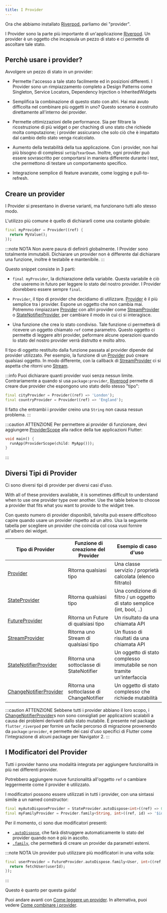 ```yaml
---
title: I Provider
---
```



Ora che abbiamo installato [Riverpod], parliamo dei "provider".

I Provider sono la parte più importante di un'applicazione [Riverpod].
Un provider è un oggetto che incapsula un pezzo di stato e ci permette di ascoltare tale stato.


## Perchè usare i provider?

Avvolgere un pezzo di stato in un provider:

- Permette l'accesso a tale stato facilmente ed in posizioni differenti.
  I Provider sono un rimpiazzamento completo a Design Patterns come Singleton, 
  Service Locators, Dependency Injection o InheritedWidgets

- Semplifica la combinazione di questo stato con altri.
  Hai mai avuto difficolta nel combinare più oggetti in uno? Questo scenario è costruito
  direttamente all'interno dei provider.

- Permette ottimizzazioni delle performance.
  Sia per filtrare la ricostruzione di più widget o per chaching di uno stato che richiede molta computazione;
  i provider assicurano che solo ciò che è impattato dal cambio dello stato venga ricalcolato.

- Aumento della testabilità della tua applicazione.
  Con i provider, non hai più bisogno di complessi `setUp`/`tearDown`. Inoltre,
  ogni provider può essere sovrascritto per comportarsi in maniera differente durante i test, che 
  permettono di testare un comportamento specifico.

- Integrazione semplice di feature avanzate, come logging e pull-to-refresh.


## Creare un provider

I Provider si presentano in diverse varianti, ma funzionano tutti allo stesso modo.

L'utilizzo più comune è quello di dichiararli come una costante globale:

```dart
final myProvider = Provider((ref) {
  return MyValue();
});
```

:::note NOTA
Non avere paura di definirli globalmente.
I Provider sono totalmente immutabili. Dichiarare un provider non è differente dal dichiarare
una funzione, inoltre è testabile e mantenibile.
:::

Questo snippet consiste in 3 parti:

- `final myProvider`, la dichiarazione della variabile.
  Questa variabile è ciò che useremo in futuro per leggere lo stato del nostro provider.
  I Provider dovrebbero essere sempre `final`.

- `Provider`, il tipo di provider che decidiamo di utilizzare.
  [Provider] è il più semplice tra i provider. Espone un oggetto che non cambia mai.  
  Potremmo rimpiazzare [Provider] con altri provider come [StreamProvider] o
  [StateNotifierProvider], per cambiare il modo in cui ci si interagisce.

- Una funzione che crea lo stato condiviso.
  Tale funzione ci permetterà di ricevere un oggetto chiamato `ref` come parametro. Questo oggetto
  ci permette di leggere altri provider, peformare alcune operazioni quando lo stato 
  del nostro provider verrà distrutto e molto altro.

Il tipo di oggetto restituito dalla funzione passata al provider dipende 
dal provider utilizzato.
Per esempio, la funzione di un [Provider] può creare qualsiasi oggetto.
In modo differente, con la callback di [StreamProvider] ci si aspetta che ritorni uno [Stream].

:::info
Puoi dichiarare quanti provider vuoi senza nessun limite.
Contrariamente a quando si usa `package:provider`, [Riverpod] permette di creare due
provider che espongono uno stato dello stesso "tipo":

```dart
final cityProvider = Provider((ref) => 'London');
final countryProvider = Provider((ref) => 'England');
```

Il fatto che entrambi i provider creino una `String` non causa nessun problema.
:::

:::caution ATTENZIONE
Per permettere ai provider di funzionare, devi aggiungere [ProviderScope] 
alla radice della tue applicazioni Flutter:

```dart
void main() {
  runApp(ProviderScope(child: MyApp()));
}
```

:::

## Diversi Tipi di Provider

Ci sono diversi tipi di provider per diversi casi d'uso.

With all of these providers available, it is sometimes difficult to understand when to use one provider type over another.
Use the table below to choose a provider that fits what you want to provide to the widget tree.

Con questo numero di provider disponibili, talvolta può essere difficoltoso capire quando usare un provider
rispetto ad un altro.
Usa la seguente tabella per scegliere un provider che coincida col cosa vuoi fornire all'albero dei widget.

| Tipo di Provider         | Funzione di creazione del Provider        | Esempio di caso d'uso                                                   |
| ------------------------ | ------------------------------------      | --------------------------------------------------------------------    |
| [Provider]               | Ritorna qualsiasi tipo                    | Una classe servizio / proprietà calcolata (elenco filtrato)             |
| [StateProvider]          | Ritorna qualsiasi tipo                    | Una condizione di filtro / un oggetto di stato semplice (int, bool, ..) |
| [FutureProvider]         | Ritorna un Future di qualsiasi tipo       | Un risultato da una chiamata API                                        |
| [StreamProvider]         | Ritorna uno Stream di qualsiasi tipo      | Un flusso di risultati da una chiamata API                              |
| [StateNotifierProvider]  | Ritorna una sottoclasse di StateNotifier  | Un oggetto di stato complesso immutabile se non tramite un'interfaccia  |
| [ChangeNotifierProvider] | Ritorna una sottoclasse di ChangeNotifier | Un oggetto di stato complesso che richiede mutabilità                   |

:::caution ATTENZIONE
Sebbene tutti i provider abbiano il loro scopo, i [ChangeNotifierProvider]s non sono consigliati per
applicazioni scalabili a causa dei problemi derivanti dallo stato mutabile.
È presente nel package `flutter_riverpod` per fornire un facile percorso di migrazione provenendo da `package:provider`, 
e permette dei casi d'uso specifici di Flutter come l'integrazione di alcuni package per Navigator 2.
:::

## I Modificatori del Provider

Tutti i provider hanno una modalità integrata per aggiungere funzionalità in più nei differenti provider.

Potrebbero aggiungere nuove funzionalità all'oggetto `ref` o cambiare leggermente come il provider 
è utilizzato.

I modificatori possono essere utilizzati in tutti i provider, con una sintassi simile a un named constructor:

```dart
final myAutoDisposeProvider = StateProvider.autoDispose<int>((ref) => 0);
final myFamilyProvider = Provider.family<String, int>((ref, id) => '$id');
```

Per il momento, ci sono due modificatori presenti:

- [`.autoDispose`](/docs/concepts/modifiers/auto_dispose), che farà distruggere automaticamente lo stato del provider 
  quando non è più in ascolto.
- [`.family`](/docs/concepts/modifiers/family), che permetterà di creare un provider da parametri esterni.

:::note NOTA
Un provider può utilizzare più modificatori in una volta sola:
```dart
final userProvider = FutureProvider.autoDispose.family<User, int>((ref, userId) async {
  return fetchUser(userId);
});
```

:::

Questo è quanto per questa guida!

Puoi andare avanti con [Come leggere un provider](/docs/concepts/reading).
In alternativa, puoi vedere [Come combinare i provider](/docs/concepts/combining_providers).

[get_it]: http://pub.dev/packages/get_it
[inheritedwidget]: https://api.flutter.dev/flutter/widgets/InheritedWidget-class.html
[stream]: https://api.dart.dev/stable/2.8.4/dart-async/Stream-class.html
[ondispose]: https://pub.dev/documentation/riverpod/latest/riverpod/Ref/onDispose.html
[riverpod]: https://github.com/rrousselgit/river_pod
[hooks_riverpod]: https://pub.dev/packages/hooks_riverpod
[flutter_riverpod]: https://pub.dev/packages/flutter_riverpod
[flutter_hooks]: https://github.com/rrousselGit/flutter_hooks
[provider]: /docs/providers/provider
[streamprovider]: /docs/providers/stream_provider
[futureprovider]: /docs/providers/future_provider
[stateprovider]: /docs/providers/state_provider
[statenotifierprovider]: /docs/providers/state_notifier_provider
[changenotifierprovider]: https://pub.dev/documentation/flutter_riverpod/latest/flutter_riverpod/ChangeNotifierProvider-class.html

[providerscope]: https://pub.dev/documentation/flutter_riverpod/latest/flutter_riverpod/ProviderScope-class.html
